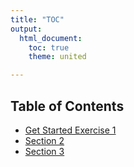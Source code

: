 ```yaml
---
title: "TOC"
output:
  html_document:
    toc: true
    theme: united

---
```



## Table of Contents

- [Get Started Exercise 1]()
- [Section 2](path/to/section2/file.md)
- [Section 3](https://github.com/celine-parkk/CHOYOA3/blob/main/artwork.html)







